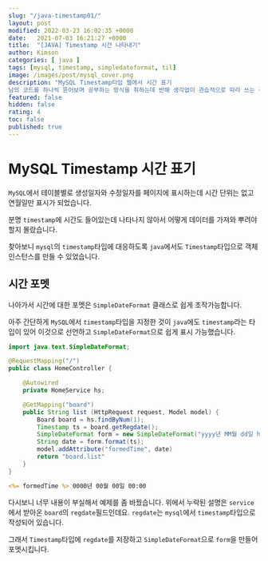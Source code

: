 ```yaml
---
slug: "/java-timestamp01/"
layout: post
modified: 2022-03-23 16:02:35 +0000
date:   2021-07-03 16:21:27 +0000
title:  "[JAVA] Timestamp 시간 나타내기"
author: Kimson
categories: [ java ]
tags: [mysql, timestamp, simpledateformat, til]
image: /images/post/mysql_cover.png
description: "MySQL Timestamp타입 웹에서 시간 표기  
남의 코드를 하나씩 뜯어보며 공부하는 방식을 취하는데 반해 생각없이 관습적으로 따라 쓰는 경우가 종종 있습니다."
featured: false
hidden: false
rating: 4
toc: false
published: true
---
```


# MySQL Timestamp 시간 표기

`MySQL`에서 테이블별로 생성일자와 수정일자를 페이지에 표시하는데 시간 단위는 없고 연월일만 표시가 되었습니다.

분명 `timestamp`에 시간도 들어있는데 나타나지 않아서 어떻게 데이터를 가져와 뿌려야할지 몰랐습니다.

찾아보니 `mysql`의 `timestamp`타입에 대응하도록 `java`에서도 `Timestamp`타입으로 객체 인스턴스를 만들 수 있었습니다.

## 시간 포멧

나아가서 시간에 대한 포멧은 `SimpleDateFormat` 클래스로 쉽게 조작가능합니다.

아주 간단하게 `MySQL`에서 `timestamp`타입을 지정한 것이 `java`에도 `timestamp`라는 타입이 있어 이것으로 선언하고 `SimpleDateFormat`으로 쉽게 표시 가능했습니다.



```java
import java.text.SimpleDateFormat;

@RequestMapping("/")
public class HomeController {

    @Autowired
    private HomeService hs;

    @GetMapping("board")
    public String list (HttpRequest request, Model model) {
        Board board = hs.findByNum(1);
        Timestamp ts = board.getRegdate();
        SimpleDateFormat form = new SimpleDateFormat("yyyy년 MM월 dd일 hh:mm");
        String date = form.format(ts);
        model.addAttribute("formedTime", date)
        return "board.list"
    }
}

```

```jsp
<%= formedTime %> 0000년 00월 00일 00:00
```



다시보니 너무 내용이 부실해서 예제를 좀 바꿨습니다. 위에서 누락된 설명은 `service`에서 받아온 `board`의 `regdate`필드인데요. `regdate`는 `mysql`에서 `timestamp`타입으로 작성되어 있습니다.

그래서 `Timestamp`타입에 `regdate`를 저장하고 `SimpleDateFormat`으로 `form`을 만들어 포멧시킵니다.